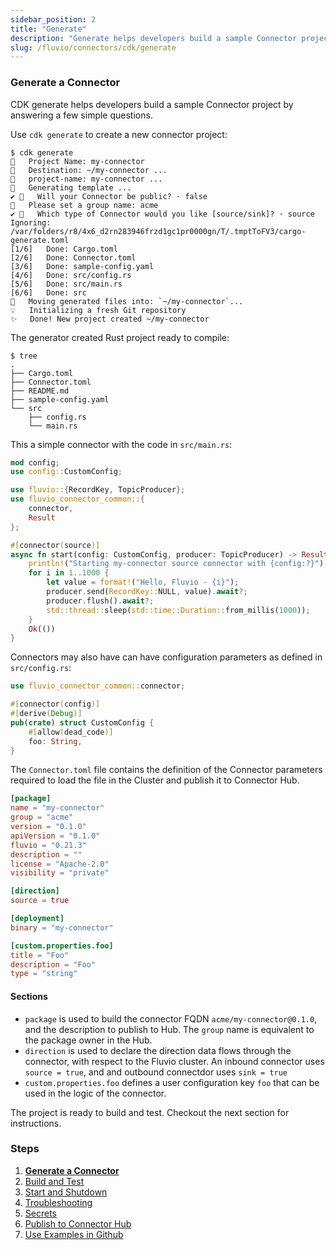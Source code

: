 ```yaml
---
sidebar_position: 2
title: "Generate"
description: "Generate helps developers build a sample Connector project by answering a few simple questions."
slug: /fluvio/connectors/cdk/generate
---
```


### Generate a Connector

CDK generate helps developers build a sample Connector project by answering a few simple questions.

Use `cdk generate` to create a new connector project:

```shell
$ cdk generate
🤷   Project Name: my-connector
🔧   Destination: ~/my-connector ...
🔧   project-name: my-connector ...
🔧   Generating template ...
✔ 🤷   Will your Connector be public? · false
🤷   Please set a group name: acme
✔ 🤷   Which type of Connector would you like [source/sink]? · source
Ignoring: /var/folders/r8/4x6_d2rn283946frzd1gc1pr0000gn/T/.tmptToFV3/cargo-generate.toml
[1/6]   Done: Cargo.toml
[2/6]   Done: Connector.toml
[3/6]   Done: sample-config.yaml
[4/6]   Done: src/config.rs
[5/6]   Done: src/main.rs
[6/6]   Done: src
🔧   Moving generated files into: `~/my-connector`...
💡   Initializing a fresh Git repository
✨   Done! New project created ~/my-connector
```

The generator created Rust project ready to compile:

```
$ tree
.
├── Cargo.toml
├── Connector.toml
├── README.md
├── sample-config.yaml
└── src
    ├── config.rs
    └── main.rs
```

This a simple connector with the code in `src/main.rs`:

```rust title="src/main.rs"
mod config;
use config::CustomConfig;

use fluvio::{RecordKey, TopicProducer};
use fluvio_connector_common::{
    connector,
    Result
};

#[connector(source)]
async fn start(config: CustomConfig, producer: TopicProducer) -> Result<()> {
    println!("Starting my-connector source connector with {config:?}");
    for i in 1..1000 {
        let value = format!("Hello, Fluvio - {i}");
        producer.send(RecordKey::NULL, value).await?;
        producer.flush().await?;
        std::thread::sleep(std::time::Duration::from_millis(1000));
    }
    Ok(())
}
```

Connectors may also have can have configuration parameters as defined in `src/config.rs`:

```rust title="src/config.rs"
use fluvio_connector_common::connector;

#[connector(config)]
#[derive(Debug)]
pub(crate) struct CustomConfig {
    #[allow(dead_code)]
    foo: String,
}
```

 The `Connector.toml` file contains the definition of the Connector parameters required to load the file in the Cluster and publish it to Connector Hub.

```toml title="Connector.toml"
[package]
name = "my-connector"
group = "acme"
version = "0.1.0"
apiVersion = "0.1.0"
fluvio = "0.21.3"
description = ""
license = "Apache-2.0"
visibility = "private"

[direction]
source = true

[deployment]
binary = "my-connector"

[custom.properties.foo]
title = "Foo"
description = "Foo"
type = "string"
```

#### Sections

* `package` is used to build the connector FQDN `acme/my-connector@0.1.0`, and the description to publish to  Hub. The `group` name is equivalent to the package owner in the Hub.
* `direction` is used to declare the direction data flows through the connector, with respect to the Fluvio cluster. An inbound connector uses `source = true`, and and outbound connectdor uses `sink = true`
* `custom.properties.foo` defines a user configuration key `foo` that can be used in the logic of the connector.

The project is ready to build and test. Checkout the next section for instructions.

### Steps

1. **[Generate a Connector]**
2. [Build and Test]
3. [Start and Shutdown]
4. [Troubleshooting]
5. [Secrets]
6. [Publish to Connector Hub]
7. [Use Examples in Github]

[Generate a Connector]: /connectors/cdk/generate
[Build and Test]: /connectors/cdk/build
[Start and Shutdown]: /connectors/cdk/start-shutdown
[Troubleshooting]: /connectors/cdk/troubleshooting
[Secrets]: /connectors/cdk/secrets
[Publish to Connector Hub]: /connectors/cdk/publish
[Use Examples in Github]: /connectors/cdk/github-examples
